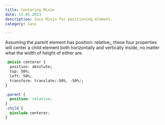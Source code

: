 ```yaml
---
title: Centering Mixin
date: 15.05.2023
description: Sass Mixin for positioning elemets.
category: sass

---
```

Assuming the parent element has position: relative;, these four properties will center a child element both horizontally and vertically inside, no matter what the width of height of either are.

```css
 @mixin centerer {
  position: absolute;
  top: 50%;
  left: 50%;
  transform: translate(-50%, -50%);
}
```

```css
.parent {
  position: relative;
}
.child {
  @include centerer;
}
```